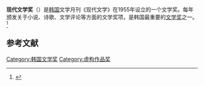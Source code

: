 '''现代文学奖'''（{{kor|k=현대문학상|hanja=現代文學賞}}）是[[大韩民国|韩国]]文学月刊《现代文学》在1955年设立的一个文学奖。每年颁发关于小说、诗歌、文学评论等方面的文学奖项，是韩国最重要的[[文学奖列表|文学奖]]之一。<ref>{{Cite web|title=한국문학을 대표하는 ‘문학상’은?|url=https://dadoc.or.kr/1285|accessdate=2020-07-07|date=2014-05-26|work=미디어리터러시|language=ko|archive-date=2020-07-08|archive-url=https://web.archive.org/web/20200708040930/https://dadoc.or.kr/1285|dead-url=no}}</ref>

== 参考文献 ==
<references />
[[Category:韩国文学奖|Category:韩国文学奖]]
[[Category:虚构作品奖|Category:虚构作品奖]]